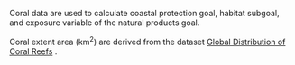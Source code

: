 Coral data are used to calculate coastal protection goal, habitat subgoal, and exposure variable of the natural products goal.

Coral extent area (km^2^) are derived from the dataset [Global Distribution of Coral Reefs](https://data.unep-wcmc.org/datasets/1) .
